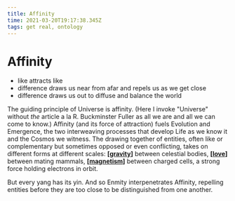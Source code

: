 ```yaml
---
title: Affinity
time: 2021-03-20T19:17:38.345Z
tags: get real, ontology
---
```


# Affinity

- like attracts like
- difference draws us near from afar and repels us as we get close
- difference draws us out to diffuse and balance the world

The guiding principle of Universe is affinity. (Here I invoke "Universe" without _the_ article a la R. Buckminster Fuller as all we are and all we can come to know.) Affinity (and its force of attraction) fuels Evolution and Emergence, the two interweaving processes that develop Life as we know it and the Cosmos we witness. The drawing together of entities, often like or complementary but sometimes opposed or even conflicting, takes on different forms at different scales: **[[gravity]]** between celestial bodies, **[[love]]** between mating mammals, **[[magnetism]]** between charged cells, a strong force holding electrons in orbit.

But every yang has its yin. And so Enmity interpenetrates Affinity, repelling entities before they are too close to be distinguished from one another.

[//begin]: # 'Autogenerated link references for markdown compatibility'
[gravity]: gravity 'gravity'
[love]: love 'Love'
[magnetism]: magnetism 'magnetism'
[//end]: # 'Autogenerated link references'
